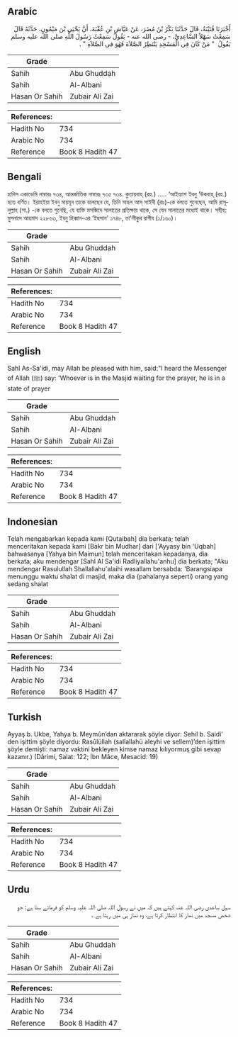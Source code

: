 ## Arabic


<div dir="rtl" lang="ar" style={{fontSize:'larger',backgroundColor:'#f8f9fa',padding:20}}>
أَخْبَرَنَا قُتَيْبَةُ، قَالَ حَدَّثَنَا بَكْرُ بْنُ مُضَرَ، عَنْ عَيَّاشِ بْنِ عُقْبَةَ، أَنَّ يَحْيَى بْنَ مَيْمُونٍ، حَدَّثَهُ قَالَ سَمِعْتُ سَهْلاً السَّاعِدِيَّ، - رضى الله عنه - يَقُولُ سَمِعْتُ رَسُولَ اللَّهِ صلى الله عليه وسلم يَقُولُ ‏ "‏ مَنْ كَانَ فِي الْمَسْجِدِ يَنْتَظِرُ الصَّلاَةَ فَهُوَ فى الصَّلاَةِ ‏"‏ ‏.‏
</div>
<div style={{backgroundColor:'#f8f9fa',padding:20, marginBottom: 10}}><table> <thead> <tr> <th>Grade</th> <th></th> </tr> </thead> <tbody> <tr><td>Sahih</td><td>Abu Ghuddah</td></tr><tr><td>Sahih</td><td>Al-Albani</td></tr><tr><td>Hasan Or Sahih</td><td>Zubair Ali Zai</td></tr></tbody></table><table> <thead> <tr> <th>References:</th> <th></th> </tr> </thead> <tbody><tr><td>Hadith No</td><td>734</td></tr><tr><td>Arabic No</td><td>734</td></tr><tr><td>Reference</td><td>Book 8 Hadith 47</td></tr></tbody></table></div>

## Bengali


<div dir="ltr" lang="bn" style={{fontSize:'larger',backgroundColor:'#f8f9fa',padding:20}}>
হাদিস একাডেমি নাম্বারঃ ৭৩৪, আন্তর্জাতিক নাম্বারঃ ৭৩৫ ৭৩৪. কুতায়বাহ্ (রহ.) ..... ‘আইয়্যাশ ইবনু ‘উকবাহ্ (রহ.) হতে বর্ণিত। ইয়াহইয়া ইবনু মায়মূন তাকে বলেছেন যে, তিনি সাহল আস্ সাইদী (রাঃ)-কে বলতে শুনেছেন, আমি রাসূলুল্লাহ (সা.) -কে বলতে শুনেছি, যে ব্যক্তি মসজিদে সালাতের প্রতিক্ষায় থাকে, সে যেন সালাতের মধ্যেই থাকে। সহীহ: মুসনাদে আহমাদ ২২৮৬৩, ইবনু হিব্বান-এর ‘ইহসান' ১৭৪৮, তা'লীকুর রাগীব (১/১৬০)।
</div>
<div style={{backgroundColor:'#f8f9fa',padding:20, marginBottom: 10}}><table> <thead> <tr> <th>Grade</th> <th></th> </tr> </thead> <tbody> <tr><td>Sahih</td><td>Abu Ghuddah</td></tr><tr><td>Sahih</td><td>Al-Albani</td></tr><tr><td>Hasan Or Sahih</td><td>Zubair Ali Zai</td></tr></tbody></table><table> <thead> <tr> <th>References:</th> <th></th> </tr> </thead> <tbody><tr><td>Hadith No</td><td>734</td></tr><tr><td>Arabic No</td><td>734</td></tr><tr><td>Reference</td><td>Book 8 Hadith 47</td></tr></tbody></table></div>

## English


<div dir="ltr" lang="en" style={{fontSize:'larger',backgroundColor:'#f8f9fa',padding:20}}>
Sahl As-Sa'idi, may Allah be pleased with him, said:"I heard the Messenger of Allah (ﷺ) say: 'Whoever is in the Masjid waiting for the prayer, he is in a state of prayer
</div>
<div style={{backgroundColor:'#f8f9fa',padding:20, marginBottom: 10}}><table> <thead> <tr> <th>Grade</th> <th></th> </tr> </thead> <tbody> <tr><td>Sahih</td><td>Abu Ghuddah</td></tr><tr><td>Sahih</td><td>Al-Albani</td></tr><tr><td>Hasan Or Sahih</td><td>Zubair Ali Zai</td></tr></tbody></table><table> <thead> <tr> <th>References:</th> <th></th> </tr> </thead> <tbody><tr><td>Hadith No</td><td>734</td></tr><tr><td>Arabic No</td><td>734</td></tr><tr><td>Reference</td><td>Book 8 Hadith 47</td></tr></tbody></table></div>

## Indonesian


<div dir="ltr" lang="id" style={{fontSize:'larger',backgroundColor:'#f8f9fa',padding:20}}>
Telah mengabarkan kepada kami [Qutaibah] dia berkata; telah menceritakan kepada kami [Bakr bin Mudhar] dari ['Ayyasy bin 'Uqbah] bahwasanya [Yahya bin Maimun] telah menceritakan kepadanya, dia berkata; aku mendengar [Sahl Al Sa'idi Radliyallahu'anhu] dia berkata; "Aku mendengar Rasulullah Shallallahu'alaihi wasallam bersabda: 'Barangsiapa menunggu waktu shalat di masjid, maka dia (pahalanya seperti) orang yang sedang shalat
</div>
<div style={{backgroundColor:'#f8f9fa',padding:20, marginBottom: 10}}><table> <thead> <tr> <th>Grade</th> <th></th> </tr> </thead> <tbody> <tr><td>Sahih</td><td>Abu Ghuddah</td></tr><tr><td>Sahih</td><td>Al-Albani</td></tr><tr><td>Hasan Or Sahih</td><td>Zubair Ali Zai</td></tr></tbody></table><table> <thead> <tr> <th>References:</th> <th></th> </tr> </thead> <tbody><tr><td>Hadith No</td><td>734</td></tr><tr><td>Arabic No</td><td>734</td></tr><tr><td>Reference</td><td>Book 8 Hadith 47</td></tr></tbody></table></div>

## Turkish


<div dir="ltr" lang="tr" style={{fontSize:'larger',backgroundColor:'#f8f9fa',padding:20}}>
Ayyaş b. Ukbe, Yahya b. Meymûn’dan aktararak şöyle diyor: Sehil b. Saidi’ den işittim şöyle diyordu: Rasûlüllah (sallallahü aleyhi ve sellem)’den işittim şöyle demişti: namaz vaktini bekleyen kimse namaz kılıyormuş gibi sevap kazanır.) (Dârimi, Salat: 122; İbn Mâce, Mesacid: 19)
</div>
<div style={{backgroundColor:'#f8f9fa',padding:20, marginBottom: 10}}><table> <thead> <tr> <th>Grade</th> <th></th> </tr> </thead> <tbody> <tr><td>Sahih</td><td>Abu Ghuddah</td></tr><tr><td>Sahih</td><td>Al-Albani</td></tr><tr><td>Hasan Or Sahih</td><td>Zubair Ali Zai</td></tr></tbody></table><table> <thead> <tr> <th>References:</th> <th></th> </tr> </thead> <tbody><tr><td>Hadith No</td><td>734</td></tr><tr><td>Arabic No</td><td>734</td></tr><tr><td>Reference</td><td>Book 8 Hadith 47</td></tr></tbody></table></div>

## Urdu


<div dir="rtl" lang="ur" style={{fontSize:'larger',backgroundColor:'#f8f9fa',padding:20}}>
سہل ساعدی رضی اللہ عنہ کہتے ہیں کہ میں نے رسول اللہ صلی اللہ علیہ وسلم کو فرماتے سنا ہے: جو شخص مسجد میں نماز کا انتظار کرتا ہے، وہ نماز ہی میں رہتا ہے ۔
</div>
<div style={{backgroundColor:'#f8f9fa',padding:20, marginBottom: 10}}><table> <thead> <tr> <th>Grade</th> <th></th> </tr> </thead> <tbody> <tr><td>Sahih</td><td>Abu Ghuddah</td></tr><tr><td>Sahih</td><td>Al-Albani</td></tr><tr><td>Hasan Or Sahih</td><td>Zubair Ali Zai</td></tr></tbody></table><table> <thead> <tr> <th>References:</th> <th></th> </tr> </thead> <tbody><tr><td>Hadith No</td><td>734</td></tr><tr><td>Arabic No</td><td>734</td></tr><tr><td>Reference</td><td>Book 8 Hadith 47</td></tr></tbody></table></div>